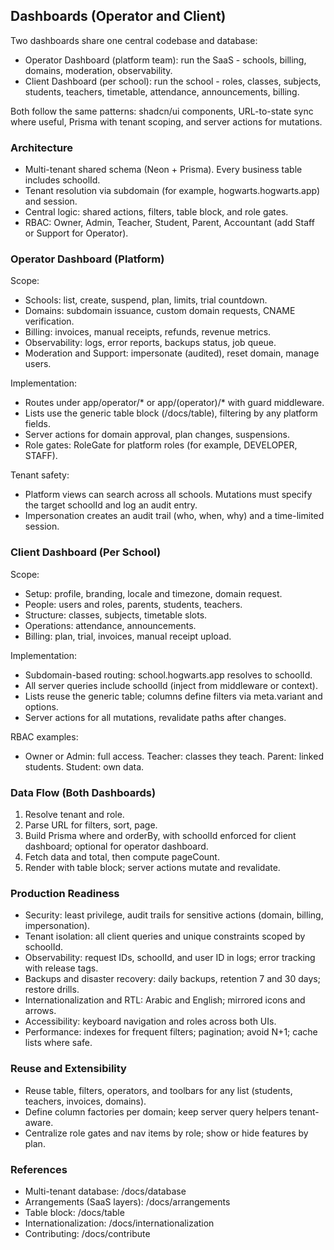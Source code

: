 ## Dashboards (Operator and Client)

Two dashboards share one central codebase and database:

- Operator Dashboard (platform team): run the SaaS - schools, billing, domains, moderation, observability.
- Client Dashboard (per school): run the school - roles, classes, subjects, students, teachers, timetable, attendance, announcements, billing.

Both follow the same patterns: shadcn/ui components, URL-to-state sync where useful, Prisma with tenant scoping, and server actions for mutations.

### Architecture

- Multi-tenant shared schema (Neon + Prisma). Every business table includes schoolId.
- Tenant resolution via subdomain (for example, hogwarts.hogwarts.app) and session.
- Central logic: shared actions, filters, table block, and role gates.
- RBAC: Owner, Admin, Teacher, Student, Parent, Accountant (add Staff or Support for Operator).

### Operator Dashboard (Platform)

Scope:

- Schools: list, create, suspend, plan, limits, trial countdown.
- Domains: subdomain issuance, custom domain requests, CNAME verification.
- Billing: invoices, manual receipts, refunds, revenue metrics.
- Observability: logs, error reports, backups status, job queue.
- Moderation and Support: impersonate (audited), reset domain, manage users.

Implementation:

- Routes under app/operator/* or app/(operator)/* with guard middleware.
- Lists use the generic table block (/docs/table), filtering by any platform fields.
- Server actions for domain approval, plan changes, suspensions.
- Role gates: RoleGate for platform roles (for example, DEVELOPER, STAFF).

Tenant safety:

- Platform views can search across all schools. Mutations must specify the target schoolId and log an audit entry.
- Impersonation creates an audit trail (who, when, why) and a time-limited session.

### Client Dashboard (Per School)

Scope:

- Setup: profile, branding, locale and timezone, domain request.
- People: users and roles, parents, students, teachers.
- Structure: classes, subjects, timetable slots.
- Operations: attendance, announcements.
- Billing: plan, trial, invoices, manual receipt upload.

Implementation:

- Subdomain-based routing: school.hogwarts.app resolves to schoolId.
- All server queries include schoolId (inject from middleware or context).
- Lists reuse the generic table; columns define filters via meta.variant and options.
- Server actions for all mutations, revalidate paths after changes.

RBAC examples:

- Owner or Admin: full access. Teacher: classes they teach. Parent: linked students. Student: own data.

### Data Flow (Both Dashboards)

1) Resolve tenant and role.
2) Parse URL for filters, sort, page.
3) Build Prisma where and orderBy, with schoolId enforced for client dashboard; optional for operator dashboard.
4) Fetch data and total, then compute pageCount.
5) Render with table block; server actions mutate and revalidate.

### Production Readiness

- Security: least privilege, audit trails for sensitive actions (domain, billing, impersonation).
- Tenant isolation: all client queries and unique constraints scoped by schoolId.
- Observability: request IDs, schoolId, and user ID in logs; error tracking with release tags.
- Backups and disaster recovery: daily backups, retention 7 and 30 days; restore drills.
- Internationalization and RTL: Arabic and English; mirrored icons and arrows.
- Accessibility: keyboard navigation and roles across both UIs.
- Performance: indexes for frequent filters; pagination; avoid N+1; cache lists where safe.

### Reuse and Extensibility

- Reuse table, filters, operators, and toolbars for any list (students, teachers, invoices, domains).
- Define column factories per domain; keep server query helpers tenant-aware.
- Centralize role gates and nav items by role; show or hide features by plan.

### References

- Multi-tenant database: /docs/database
- Arrangements (SaaS layers): /docs/arrangements
- Table block: /docs/table
- Internationalization: /docs/internationalization
- Contributing: /docs/contribute



